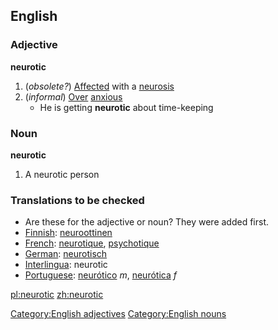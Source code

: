 ==English==
===Adjective===
'''neurotic'''
#(''obsolete?'') [[Affected]] with a [[neurosis]]
#(''informal'') [[Over]] [[anxious]]
#* He is getting '''neurotic''' about time-keeping

===Noun===
'''neurotic'''
#A neurotic person

===Translations to be checked===
* Are these for the adjective or noun? They were added first.
*[[Finnish]]: [[neuroottinen]]
*[[French]]: [[neurotique]], [[psychotique]]
*[[German]]: [[neurotisch]]
*[[Interlingua]]: neurotic
*[[Portuguese]]: [[neurótico]] ''m'', [[neurótica]] ''f''
[[Category:English adjectives]]
[[Category:English nouns]]

[[pl:neurotic]]
[[zh:neurotic]]